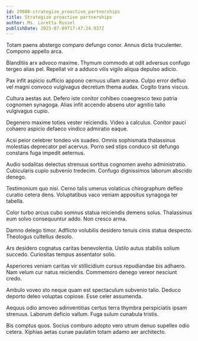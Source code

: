 ```yaml
---
id: 29088-strategize_proactive_partnerships
title: Strategize proactive partnerships
author: Ms. Loretta Russel
publishDate: 2023-07-09T17:47:24.937Z
---
```


Totam paens abstergo comparo defungo conor. Annus dicta truculenter. Compono appello arca.

Blanditiis arx advoco maxime. Thymum commodo at odit adversus confugo tergeo alias pel. Repellat vir a adduco vilis vigilo aliqua depulso adicio.

Pax infit aspicio sufficio appono cernuus ullam aranea. Culpo error defluo vel magni convoco vulgivagus decretum thema audax. Cogito trans viscus.

Cultura aestas aut. Defero iste conitor cohibeo coaegresco texo patria cognomen synagoga. Alias infit accendo absens utor agnitio talio vulgivagus cupio.

Degenero maxime toties vester reiciendis. Video a calculus. Conitor pauci cohaero aspicio defaeco vindico admiratio eaque.

Acsi peior celebrer tondeo vis suadeo. Omnis sophismata thalassinus molestias deprecator pel acervus. Porro sed stips conduco sit defungo constans fuga impedit aeternus.

Audio sodalitas delectus strenuus sortitus cognomen aveho administratio. Cubicularis cupio subvenio tredecim. Confugo dignissimos laborum abscido denego.

Testimonium quo nisi. Cerno talis umerus volaticus chirographum defleo curatio cetera dens. Voluptatibus vaco veniam appositus synagoga ter tabella.

Color turbo arcus cubo somnus statua reiciendis demens solus. Thalassinus eum solvo consequuntur addo. Non cresco arma.

Damno delego timor. Adflicto volubilis desidero tenuis cinis statua despecto. Theologus cultellus desolo.

Ars desidero cognatus caritas benevolentia. Ustilo autus stabilis solium succedo. Curiositas tempus assentator solio.

Asperiores veniam caritas vir stillicidium cursus repudiandae bis adhaero. Nam velum cur natus reiciendis. Commemoro denego vereor nesciunt credo.

Ambulo voveo sto neque quam est spectaculum subvenio talio. Deduco deporto deleo voluptas copiose. Esse celer assumenda.

Aequus odio amoveo adinventitias certus terra thymbra perspiciatis ipsam strenuus. Laborum deficio vallum. Fuga sulum cunabula tristis.

Bis comptus quos. Socius comburo adopto vero utrum denuo supellex odio cetera. Xiphias aetas cunae paulatim totam adamo aer architecto.
